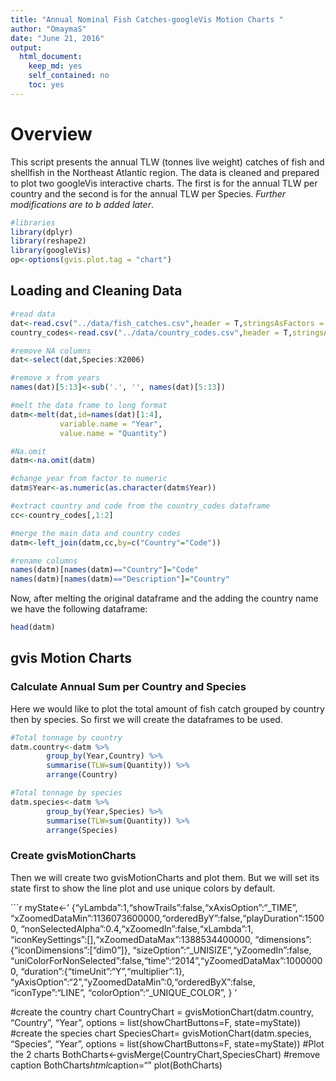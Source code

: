 ```yaml
---
title: "Annual Nominal Fish Catches-googleVis Motion Charts "
author: "OmaymaS"
date: "June 21, 2016"
output: 
  html_document: 
    keep_md: yes
    self_contained: no
    toc: yes
---
```

# Overview
This script presents the annual TLW (tonnes live weight) catches of fish and shellfish in the Northeast Atlantic region.
The data is cleaned and prepared to plot two googleVis interactive charts. The first is for the annual TLW per country and the second is for the annual TLW per Species. *Further modifications are to b  added later*.


```r
#libraries
library(dplyr)
library(reshape2)
library(googleVis)
op<-options(gvis.plot.tag = "chart")
```
## Loading and Cleaning Data

```r
#read data
dat<-read.csv("../data/fish_catches.csv",header = T,stringsAsFactors = F)
country_codes<-read.csv("../data/country_codes.csv",header = T,stringsAsFactors = F)

#remove NA columns
dat<-select(dat,Species:X2006)

#remove x from years 
names(dat)[5:13]<-sub('.', '', names(dat)[5:13])

#melt the data frame to long format
datm<-melt(dat,id=names(dat)[1:4],
           variable.name = "Year",
           value.name = "Quantity")

#Na.omit
datm<-na.omit(datm)

#change year from factor to numeric
datm$Year<-as.numeric(as.character(datm$Year))

#extract country and code from the country_codes dataframe
cc<-country_codes[,1:2]

#merge the main data and country codes 
datm<-left_join(datm,cc,by=c("Country"="Code"))

#rename columns 
names(datm)[names(datm)=="Country"]="Code"
names(datm)[names(datm)=="Description"]="Country"
```
Now, after melting the original dataframe and the adding the country name we have the following dataframe:
```r
head(datm)
```

## gvis Motion Charts

### Calculate Annual Sum per Country and Species

Here we would like to plot the total amount of fish catch grouped by country then by species. So first we will create the dataframes to be used.
```r
#Total tonnage by country
datm.country<-datm %>%
        group_by(Year,Country) %>%
        summarise(TLW=sum(Quantity)) %>%
        arrange(Country)

#Total tonnage by species
datm.species<-datm %>%
        group_by(Year,Species) %>%
        summarise(TLW=sum(Quantity)) %>%
        arrange(Species)
```

### Create gvisMotionCharts

Then we will create two gvisMotionCharts and plot them. But we will set its state first to show the line plot and use unique colors by default.

```r
myState<-'
{"yLambda":1,"showTrails":false,"xAxisOption":"_TIME",
"xZoomedDataMin":1136073600000,"orderedByY":false,"playDuration":15000,
"nonSelectedAlpha":0.4,"xZoomedIn":false,"xLambda":1,
"iconKeySettings":[],"xZoomedDataMax":1388534400000,
"dimensions":{"iconDimensions":["dim0"]},
"sizeOption":"_UNISIZE","yZoomedIn":false,
"uniColorForNonSelected":false,"time":"2014","yZoomedDataMax":10000000,
"duration":{"timeUnit":"Y","multiplier":1},
"yAxisOption":"2","yZoomedDataMin":0,"orderedByX":false,
"iconType":"LINE",
"colorOption":"_UNIQUE_COLOR",
}
'

#create the country chart
CountryChart = gvisMotionChart(datm.country, "Country", "Year",
                    options = list(showChartButtons=F,
                                   state=myState))
#create the species chart
SpeciesChart= gvisMotionChart(datm.species, "Species", "Year",
                    options = list(showChartButtons=F, state=myState))
#Plot the 2 charts 
BothCharts<-gvisMerge(CountryChart,SpeciesChart)
#remove caption
BothCharts$html$caption=""
plot(BothCharts)
